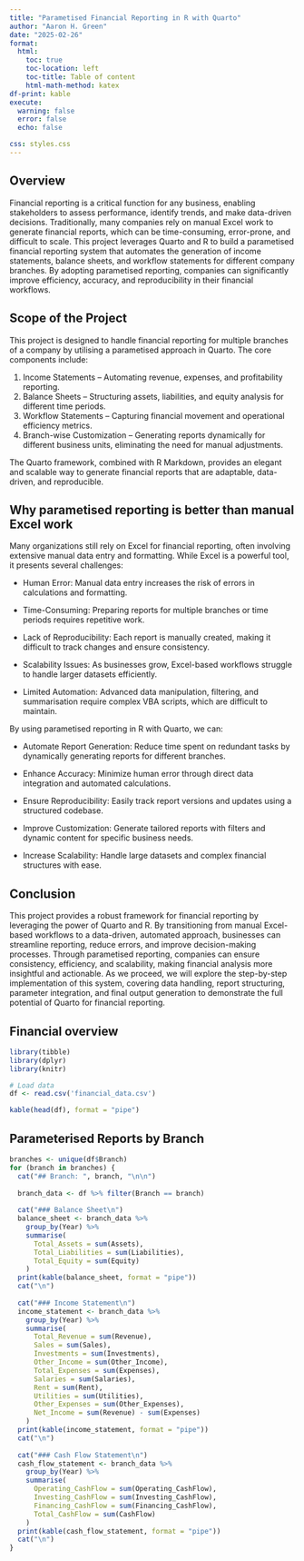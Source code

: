 ```yaml
---
title: "Parametised Financial Reporting in R with Quarto"
author: "Aaron H. Green"
date: "2025-02-26"
format:
  html:
    toc: true
    toc-location: left
    toc-title: Table of content
    html-math-method: katex
df-print: kable
execute: 
  warning: false
  error: false
  echo: false

css: styles.css
---
```


\newpage

## Overview

Financial reporting is a critical function for any business, enabling stakeholders to assess performance, identify trends, and make data-driven decisions. Traditionally, many companies rely on manual Excel work to generate financial reports, which can be time-consuming, error-prone, and difficult to scale. This project leverages Quarto and R to build a parametised financial reporting system that automates the generation of income statements, balance sheets, and workflow statements for different company branches. By adopting parametised reporting, companies can significantly improve efficiency, accuracy, and reproducibility in their financial workflows.

## Scope of the Project

This project is designed to handle financial reporting for multiple branches of a company by utilising a parametised approach in Quarto. The core components include:

1.  Income Statements – Automating revenue, expenses, and profitability reporting.
2.  Balance Sheets – Structuring assets, liabilities, and equity analysis for different time periods.
3.  Workflow Statements – Capturing financial movement and operational efficiency metrics.
4.  Branch-wise Customization – Generating reports dynamically for different business units, eliminating the need for manual adjustments.

The Quarto framework, combined with R Markdown, provides an elegant and scalable way to generate financial reports that are adaptable, data-driven, and reproducible.

## Why parametised reporting is better than manual Excel work

Many organizations still rely on Excel for financial reporting, often involving extensive manual data entry and formatting. While Excel is a powerful tool, it presents several challenges:

-   Human Error: Manual data entry increases the risk of errors in calculations and formatting.

-   Time-Consuming: Preparing reports for multiple branches or time periods requires repetitive work.

-   Lack of Reproducibility: Each report is manually created, making it difficult to track changes and ensure consistency.

-   Scalability Issues: As businesses grow, Excel-based workflows struggle to handle larger datasets efficiently.

-   Limited Automation: Advanced data manipulation, filtering, and summarisation require complex VBA scripts, which are difficult to maintain.

By using parametised reporting in R with Quarto, we can:

-   Automate Report Generation: Reduce time spent on redundant tasks by dynamically generating reports for different branches.

-   Enhance Accuracy: Minimize human error through direct data integration and automated calculations.

-   Ensure Reproducibility: Easily track report versions and updates using a structured codebase.

-   Improve Customization: Generate tailored reports with filters and dynamic content for specific business needs.

-   Increase Scalability: Handle large datasets and complex financial structures with ease.

## Conclusion

This project provides a robust framework for financial reporting by leveraging the power of Quarto and R. By transitioning from manual Excel-based workflows to a data-driven, automated approach, businesses can streamline reporting, reduce errors, and improve decision-making processes. Through parametised reporting, companies can ensure consistency, efficiency, and scalability, making financial analysis more insightful and actionable. As we proceed, we will explore the step-by-step implementation of this system, covering data handling, report structuring, parameter integration, and final output generation to demonstrate the full potential of Quarto for financial reporting.

## Financial overview

```r
library(tibble)
library(dplyr)
library(knitr)

# Load data
df <- read.csv('financial_data.csv')

kable(head(df), format = "pipe")
```

## Parameterised Reports by Branch

```r
branches <- unique(df$Branch)
for (branch in branches) {
  cat("## Branch: ", branch, "\n\n")
  
  branch_data <- df %>% filter(Branch == branch)
  
  cat("### Balance Sheet\n")
  balance_sheet <- branch_data %>%
    group_by(Year) %>%
    summarise(
      Total_Assets = sum(Assets),
      Total_Liabilities = sum(Liabilities),
      Total_Equity = sum(Equity)
    )
  print(kable(balance_sheet, format = "pipe"))
  cat("\n")
  
  cat("### Income Statement\n")
  income_statement <- branch_data %>%
    group_by(Year) %>%
    summarise(
      Total_Revenue = sum(Revenue),
      Sales = sum(Sales),
      Investments = sum(Investments),
      Other_Income = sum(Other_Income),
      Total_Expenses = sum(Expenses),
      Salaries = sum(Salaries),
      Rent = sum(Rent),
      Utilities = sum(Utilities),
      Other_Expenses = sum(Other_Expenses),
      Net_Income = sum(Revenue) - sum(Expenses)
    )
  print(kable(income_statement, format = "pipe"))
  cat("\n")
  
  cat("### Cash Flow Statement\n")
  cash_flow_statement <- branch_data %>%
    group_by(Year) %>%
    summarise(
      Operating_CashFlow = sum(Operating_CashFlow),
      Investing_CashFlow = sum(Investing_CashFlow),
      Financing_CashFlow = sum(Financing_CashFlow),
      Total_CashFlow = sum(CashFlow)
    )
  print(kable(cash_flow_statement, format = "pipe"))
  cat("\n")
}
```
